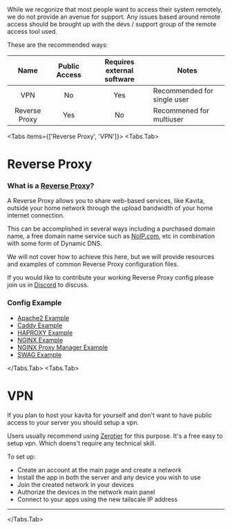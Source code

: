 
<Callout type="info">
While we recgonize that most people want to access their system remotely, we do not provide an avenue for support. Any issues based around remote access should be brought up with the devs / support group of the remote access tool used. 
</Callout>

These are the recommended ways:

|     Name      | Public Access | Requires external software | Notes                       |
|:-------------:|:-------------:|:--------------------------:|-----------------------------|
|      VPN      |      No       |            Yes             | Recommended for single user |
| Reverse Proxy |      Yes      |             No             | Recommened for multiuser    |

<Tabs items={['Reverse Proxy', 'VPN']}>
  <Tabs.Tab>
# Reverse Proxy
### What is a [Reverse Proxy](https://en.wikipedia.org/wiki/Reverse_proxy)?

A Reverse Proxy allows you to share web-based services, like Kavita, outside your home network through the upload bandwidth of your home internet connection.

This can be accomplished in several ways including a purchased domain name, a free domain name service such as [NoIP.com](https://www.noip.com/), etc in combination with some form of Dynamic DNS.

We will not cover how to achieve this here, but we will provide resources and examples of common Reverse Proxy configuration files.

If you would like to contribute your working Reverse Proxy config please join us in [Discord](https://discord.gg/b52wT37kt7) to discuss. 

### Config Example

* [Apache2 Example](remote-access/apache2-example)
* [Caddy Example](remote-access/caddy-example)
* [HAPROXY Example](remote-access/haproxy-example)
* [NGINX Example](remote-access/nginx-example)
* [NGINX Proxy Manager Example](remote-access/npm-example)
* [SWAG Example](remote-access/swag-example)

</Tabs.Tab>
<Tabs.Tab>
# VPN
If you plan to host your kavita for yourself and don't want to have public access to your server you should setup a vpn. 

Users usually recommend using [Zerotier](https://www.zerotier.com/) for this purpose. It's a free easy to setup vpn. Which doens't require any technical skill.

To set up:
- Create an account at the main page and create a network
- Install the app in both the server and any device you wish to use
- Join the created network in your devices
- Authorize the devices in the network main panel
- Connect to your apps using the new tailscale IP address
----
  </Tabs.Tab>
</Tabs>